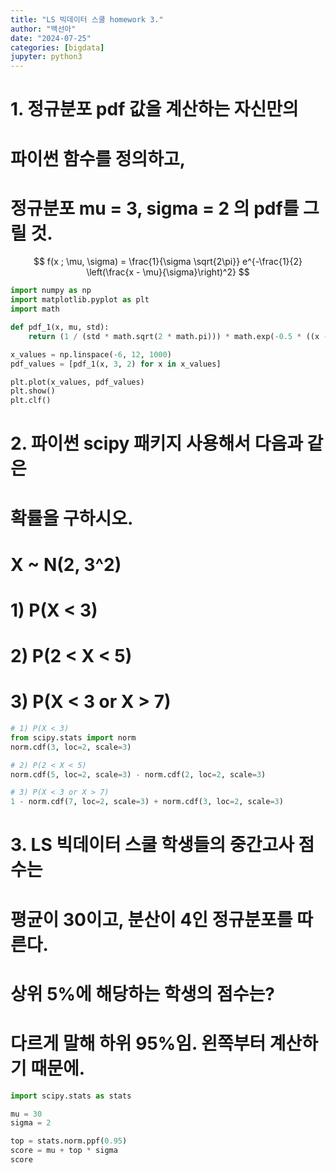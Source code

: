 ```yaml
---
title: "LS 빅데이터 스쿨 homework 3."
author: "백선아"
date: "2024-07-25"
categories: [bigdata]
jupyter: python3
---
```


# 1. 정규분포 pdf 값을 계산하는 자신만의

# 파이썬 함수를 정의하고, 

# 정규분포 mu = 3, sigma = 2 의 pdf를 그릴 것.
$$
f(x ; \mu, \sigma) = \frac{1}{\sigma \sqrt{2\pi}} e^{-\frac{1}{2} \left(\frac{x - \mu}{\sigma}\right)^2}
$$
```python
import numpy as np
import matplotlib.pyplot as plt
import math

def pdf_1(x, mu, std):
    return (1 / (std * math.sqrt(2 * math.pi))) * math.exp(-0.5 * ((x - mu) / std) ** 2)

x_values = np.linspace(-6, 12, 1000)
pdf_values = [pdf_1(x, 3, 2) for x in x_values]

plt.plot(x_values, pdf_values)
plt.show()
plt.clf()
```


# 2. 파이썬 scipy 패키지 사용해서 다음과 같은

# 확률을 구하시오.

# X ~ N(2, 3^2)

# 1) P(X < 3)

# 2) P(2 < X < 5)

# 3) P(X < 3 or X > 7)
```python
# 1) P(X < 3)
from scipy.stats import norm
norm.cdf(3, loc=2, scale=3)
```
```python
# 2) P(2 < X < 5)
norm.cdf(5, loc=2, scale=3) - norm.cdf(2, loc=2, scale=3)
```
```python
# 3) P(X < 3 or X > 7)
1 - norm.cdf(7, loc=2, scale=3) + norm.cdf(3, loc=2, scale=3) 

```


# 3.  LS 빅데이터 스쿨 학생들의 중간고사 점수는

# 평균이 30이고, 분산이 4인 정규분포를 따른다.

# 상위 5%에 해당하는 학생의 점수는?
# 다르게 말해 하위 95%임. 왼쪽부터 계산하기 때문에.
```python
import scipy.stats as stats

mu = 30
sigma = 2

top = stats.norm.ppf(0.95)
score = mu + top * sigma
score
```


